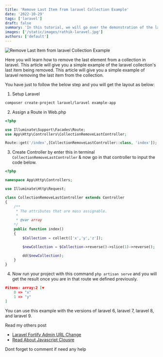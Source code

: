 ```yaml
---
title: 'Remove Last Item from laravel Collection Example'
date: '2022-10-29'
tags: ['laravel']
draft: false
summary: 'In this tutorial, we will go over the demonstration of the laravel collection and remove the last item example'
images: ['/static/images/rathik-laravel.jpg']
authors: ['default']
---
```


![Remove Last Item from laravel Collection Example](/static/images/rathik-laravel.jpg)

Here you will learn how to remove the last element from a collection in laravel. This article will give you a simple example of the laravel collection's last item being removed. This article will give you a simple example of laravel removing the last item from the collection.

You have just to follow the below step and you will get the layout as below:

1.  Setup Laravel

```bash
composer create-project laravel/laravel example-app
```

2. Assign a Route in Web.php

```php
<?php

use Illuminate\Support\Facades\Route;
use App\Http\Controllers\CollectionRemoveLastController;

Route::get('/index',[CollectionRemoveLastController::class, 'index']);

```

3. Create Controller by enter this in terminal `CollectionRemoveLastController` & now go in that controller to input the code below.

```php
<?php

namespace App\Http\Controllers;

use Illuminate\Http\Request;

class CollectionRemoveLastController extends Controller
{
    /**
     * The attributes that are mass assignable.
     *
     * @var array
    */
    public function index()
    {
        $Collection = collect(['x','y','z']);

        $newCollection = $Collection->reverse()->slice(1)->reverse();

        dd($newCollection);
    }
}
```

4. Now run your project with this command `php artisan serve` and you will get the result once you are in that route we defined previously.

```json
#items: array:2 [▼
    0 => "x"
    1 => "y"
]
```

You can use this example with the versions of laravel 6, laravel 7, laravel 8, and laravel 9.

Read my others post

- [Laravel Fortify Admin URL Change](https://www.rathik.dev/blog/laravel/laravel-fortify-login-url-change)
- [Read About Javascript Clousre](https://www.rathik.dev/blog/javascript-fundamentals/what-is-javascript-closure)

Dont forget to comment if need any help

